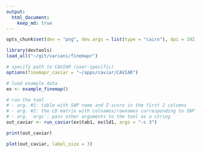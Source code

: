 ```yaml
---
output:
  html_document:
    keep_md: true
---
```



```r
opts_chunk$set(dev = "png", dev.args = list(type = "cairo"), dpi = 192, fig.path = "figures/", comment = NA, results = 'markup', tidy = F, message = F, warning = F, echo = T)
```

```r
library(devtools)
load_all("~/git/variani/finemapr")
```

```r
# specify path to CAVIAR (user-specific)
options(finemapr_caviar = "~/apps/caviar/CAVIAR")

# load example data
ex <- example_finemap()

# run the tool
# - arg. #1: table with SNP name and Z-score in the first 2 columns
# - arg. #2: the LD matrix with colnames/rownames corresponding to SNP names
# - arg. `args`: pass other arguments to the tool as a string 
out_caviar <- run_caviar(ex$tab1, ex$ld1, args = "-c 3")
```

```r
print(out_caviar)
```

```r
plot(out_caviar, label_size = 3)
```

